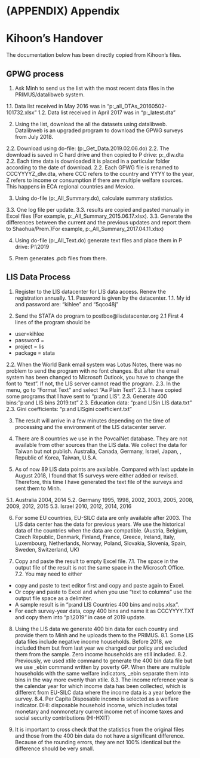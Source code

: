 # (APPENDIX) Appendix {-}

# Kihoon's Handover

The documentation below has been directly copied from Kihoon's files. 

## GPWG process

1.	Ask Minh to send us the list with the most recent data files in the PRIMUS/datalibweb system. 

1.1.	Data list received in May 2016 was in "p:\Kihoon\Handover\GPWG\Datalib_all_DTAs_20160502-101732.xlsx"
1.2.	Data list received in April 2017 was in "p:\Kihoon\Handover\GPWG\GPWG_latest.dta"

2.	Using the list, download the all the datasets using datalibweb. Datalibweb is an upgraded program to download the GPWG surveys from July 2018. 

2.2.	Download using do-file: (p:\Kihoon\Handover\GPWG\Program\GPWG_Get_Data.2019.02.06.do)
2.2.	The download is saved in C hard drive and then copied to P drive: p:\Kihoon\Handover\Data\GPWG\AGO2000_dlw.dta
2.2.	Each time data is downloaded it is placed in a particular folder according to the date of download. 
2.2.	Each GPWG file is renamed to CCCYYYYZ_dlw.dta, where CCC refers to the country and YYYY to the year, Z refers to income or consumption if there are multiple welfare sources.  This happens in ECA regional countries and Mexico.

3.	Using do-file (p:\Kihoon\Handover\GPWG\Program\DLW_All_Summary.do), calculate summary statistics. 

3.3.	One log file per update. 
3.3.	results are copied and pasted manually in Excel files  (For example, p:\Kihoon\Handover\GPWG\GPWG_All_Summary_2015.06.17.xlsx).
3.3.	Generate the differences between the current and the previous updates and report them to Shaohua/Prem.)For example, p:\Kihoon\Handover\GPWG\GPWG_All_Summary_2017.04.11.xlsx)
	
4.	Using do-file (p:\Kihoon\Handover\GPWG\Program\GPWG_All_Text.do) generate text files and place them in P drive: P:\2019\Textfiles\GPWG 

5.	Prem generates .pcb files from there. 


## LIS Data Process
1.	Register to the LIS datacenter for LIS data access.  Renew the registration annually.
1.1.	Password is given by the datacenter.
1.1.	My id and password are: "kihlee" and "5qco48j"


2.	Send the STATA do program to postbox@lisdatacenter.org 
2.1	First 4 lines of the program should be

* user=kihlee
* password =
* project = lis
* package = stata


2.2.	When the World Bank email system was Lotus Notes, there was no problem to send the program with no font changes.  But after the email system has been changed to Microsoft Outlook, you have to change the font to "text". If not, the LIS server cannot read the program.
2.3.	In the menu, go to "Format Text" and select "Aa Plain Text".
2.3.	I have copied some programs that I have sent to "p:\Kihoon\Handover\OECD and LIS\Programs\".
2.3.	Generate 400 bins: "p:\Kihoon\Handover\OECD and LIS\Programs\Generating 400 bins 2019.txt"
2.3.	Education data: "p:\Kihoon\Handover\OECD and LIS\Programs\Education in LIS data.txt"
2.3.	Gini coefficients: "p:\Kihoon\Handover\OECD and LIS\Programs\Generating gini coefficient.txt"

3.	The result will arrive in a few minutes depending on the time of processing and the environment of the LIS datacenter server.

4.	There are 8 countries we use in the PovcalNet database.  They are not available from other sources than the LIS data.  We collect the data for Taiwan but not publish. Australia, Canada, Germany, Israel, Japan, , Republic of Korea, Taiwan, U.S.A.

5.	As of now 89 LIS data points are available.  Compared with last update in August 2018, I found that 15 surveys were either added or revised. Therefore, this time I have generated the text file of the surveys and sent them to Minh.

5.1.	Australia 2004, 2014
5.2.	Germany 1995, 1998, 2002, 2003, 2005, 2008, 2009, 2012, 2015
5.3.	Israel 2010, 2012, 2014, 2016

6.	For some EU countries, EU-SILC data are only available after 2003.  The LIS data center has the data for previous years. We use the historical data of the countries when the data are compatible. (Austria, Belgium, Czech Republic, Denmark, Finland, France, Greece, Ireland, Italy, Luxembourg, Netherlands, Norway, Poland, Slovakia, Slovenia, Spain, Sweden, Switzerland, UK)

7.	Copy and paste the result to empty Excel file. 
7.1.	The space in the output file of the result is not the same space in the Microsoft Office. 
7.2.	You may need to either 
*	copy and paste to text editor first and copy and paste again to Excel.
*	Or copy and paste to Excel and when you use "text to columns" use the output file space as a delimiter. 
*	A sample result is in "p:\Kihoon\Handover\OECD and LIS\LIS 8 Countries 400 bins and nobs.xlsx".
*	For each survey-year data, copy 400 bins and name it as CCCYYYY.TXT and copy them into "p:\2019\Textfiles\LIS" in case of 2019 update.

8.	Using the LIS data we generate 400 bin data for each country and provide them to Minh and he uploads them to the PRIMUS.
8.1.	Some LIS data files include negative income households.  Before 2018, we included them but from last year we changed our policy and excluded them from the sample.  Zero income households are still included.
8.2.	Previously, we used xtile command to generate the 400 bin data file but we use _ebin command written by poverty GP.  When there are multiple households with the same welfare indicators, _ebin separate them into bins in the way more evenly than xtile.
8.3.	The income reference year is the calendar year for which income data has been collected, which is different from EU-SILC data where the income data is a year before the survey. 
8.4.	Per Capita Disposable income is selected as a welfare indicator.
DHI: disposable household income, which includes total monetary and nonmonetary current income net of income taxes and social security contributions (HI-HXIT)

9.	It is important to cross check that the statistics from the original files and those from the 400 bin data do not have a significant difference.  Because of the rounding errors, they are not 100% identical but the difference should be very small.
